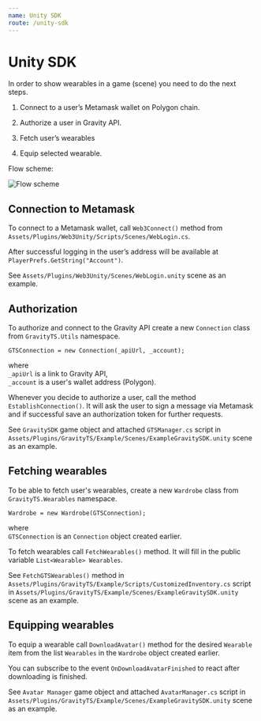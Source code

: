 ```yaml
---
name: Unity SDK
route: /unity-sdk
---
```


# Unity SDK

In order to show wearables in a game (scene) you need to do the next steps.

1. Connect to a user’s Metamask wallet on Polygon chain.

2. Authorize a user in Gravity API.

3. Fetch user’s wearables

4. Equip selected wearable.

Flow scheme:

<img src="UnityGravitySDKScheme.png" alt="Flow scheme" />

## Connection to Metamask

To connect to a Metamask wallet, call `Web3Connect()` method from `Assets/Plugins/Web3Unity/Scripts/Scenes/WebLogin.cs`.

After successful logging in the user’s address will be available at `PlayerPrefs.GetString("Account")`.

See `Assets/Plugins/Web3Unity/Scenes/WebLogin.unity` scene as an example.

## Authorization

To authorize and connect to the Gravity API create a new `Connection` class from `GravityTS.Utils` namespace.

```GTSConnection = new Connection(_apiUrl, _account);```

where<br/>
`_apiUrl` is a link to Gravity API,<br/>
`_account` is a user's wallet address (Polygon).

Whenever you decide to authorize a user, call the method `EstablishConnection()`. It will ask the user to sign a message via Metamask and if successful save an authorization token for further requests.

See `GravitySDK` game object and attached `GTSManager.cs` script in `Assets/Plugins/GravityTS/Example/Scenes/ExampleGravitySDK.unity` scene as an example.

## Fetching wearables

To be able to fetch user's wearables, create a new `Wardrobe` class from `GravityTS.Wearables` namespace.

```Wardrobe = new Wardrobe(GTSConnection);```

where<br/>
`GTSConnection` is an `Connection` object created earlier.

To fetch wearables call `FetchWearables()` method. It will fill in the public variable `List<Wearable> Wearables`.

See `FetchGTSWearables()` method in `Assets/Plugins/GravityTS/Example/Scripts/CustomizedInventory.cs` script in `Assets/Plugins/GravityTS/Example/Scenes/ExampleGravitySDK.unity` scene as an example.

## Equipping wearables

To equip a wearable call `DownloadAvatar()` method for the desired `Wearable` item from the list `Wearables` in the `Wardrobe` object created earlier.

You can subscribe to the event `OnDownloadAvatarFinished` to react after downloading is finished.

See `Avatar Manager` game object and attached `AvatarManager.cs` script in `Assets/Plugins/GravityTS/Example/Scenes/ExampleGravitySDK.unity` scene as an example.